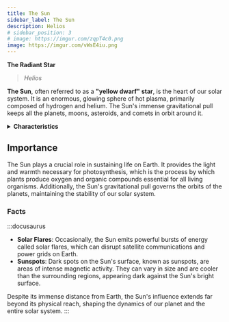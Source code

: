 ```yaml
---
title: The Sun 
sidebar_label: The Sun 
description: Helios
# sidebar_position: 3
# image: https://imgur.com/zqpT4c0.png
image: https://imgur.com/vWsE4iu.png
---
```


**The Radiant Star** 
>_Helios_



**The Sun**, often referred to as a **"yellow dwarf" star**, is the heart of our solar system. It is an enormous, glowing sphere of hot plasma, primarily composed of hydrogen and helium. The Sun's immense gravitational pull keeps all the planets, moons, asteroids, and comets in orbit around it.

<details>
<summary><b>Characteristics</b></summary>


- **Size**: The Sun is about 109 times the diameter of Earth, making it the largest object in our solar system.
- **Temperature**: Its surface temperature exceeds 5,500 degrees Celsius (9,932 degrees Fahrenheit), while the core temperature reaches over 15 million degrees Celsius (27 million degrees Fahrenheit).
- **Energy Source**: The Sun generates energy through the process of nuclear fusion, where hydrogen atoms fuse to form helium, releasing vast amounts of energy in the form of light and heat.

</details>




## Importance

The Sun plays a crucial role in sustaining life on Earth. It provides the light and warmth necessary for photosynthesis, which is the process by which plants produce oxygen and organic compounds essential for all living organisms. Additionally, the Sun's gravitational pull governs the orbits of the planets, maintaining the stability of our solar system.

### Facts

:::docusaurus

- **Solar Flares**: Occasionally, the Sun emits powerful bursts of energy called solar flares, which can disrupt satellite communications and power grids on Earth.
- **Sunspots**: Dark spots on the Sun's surface, known as sunspots, are areas of intense magnetic activity. They can vary in size and are cooler than the surrounding regions, appearing dark against the Sun's bright surface.

Despite its immense distance from Earth, the Sun's influence extends far beyond its physical reach, shaping the dynamics of our planet and the entire solar system.
:::